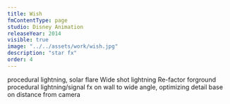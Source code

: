 ```yaml
---
title: Wish
fmContentType: page
studio: Disney Animation
releaseYear: 2014
visible: true
image: "../../assets/work/wish.jpg"
description: "star fx"
order: 4
---
```



procedural lightning, solar flare
Wide shot lightning 
Re-factor forground procedural lightning/signal fx on wall to wide angle, optimizing detail base on distance from camera